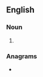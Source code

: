 ==English==

===Noun===
{{head|en|noun form}}

# {{plural of|en|vacationer}}

===Anagrams===
* {{anagrams|en|a=aaceinorstv|acervations}}